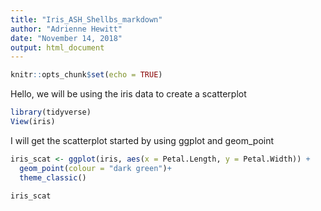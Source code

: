 ```yaml
---
title: "Iris_ASH_Shellbs_markdown"
author: "Adrienne Hewitt"
date: "November 14, 2018"
output: html_document
---
```


```r
knitr::opts_chunk$set(echo = TRUE)
```

Hello, we will be using the iris data to create a scatterplot

```r
library(tidyverse)
View(iris)


```

I will get the scatterplot started by using ggplot and geom_point

```r
iris_scat <- ggplot(iris, aes(x = Petal.Length, y = Petal.Width)) +
  geom_point(colour = "dark green")+
  theme_classic()

iris_scat

```

